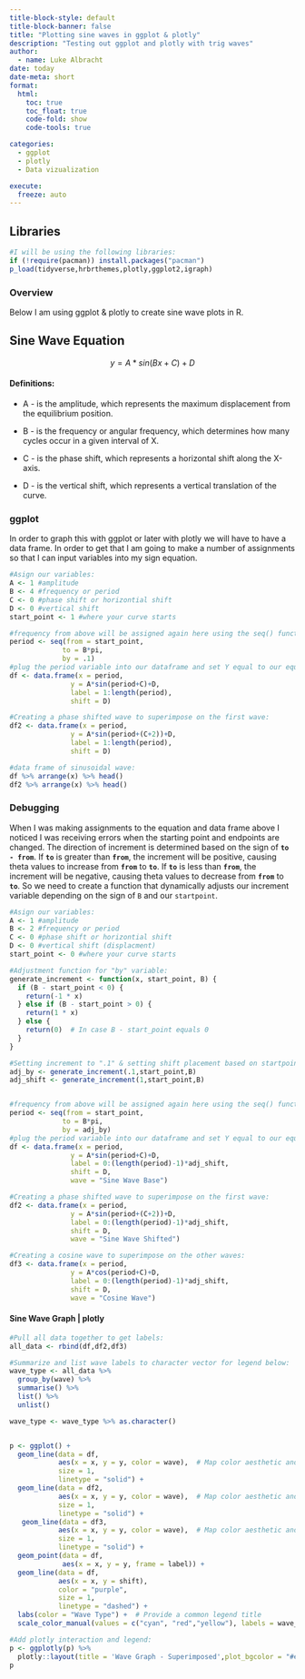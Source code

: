 ```yaml
---
title-block-style: default
title-block-banner: false
title: "Plotting sine waves in ggplot & plotly"
description: "Testing out ggplot and plotly with trig waves"
author:
  - name: Luke Albracht
date: today
date-meta: short
format: 
  html:
    toc: true
    toc_float: true
    code-fold: show
    code-tools: true

categories:
  - ggplot
  - plotly
  - Data vizualization

execute: 
  freeze: auto
---
```


## Libraries

```r
#I will be using the following libraries:
if (!require(pacman)) install.packages("pacman")
p_load(tidyverse,hrbrthemes,plotly,ggplot2,igraph)
```

### Overview

Below I am using ggplot & plotly to create sine wave plots in R.

## Sine Wave Equation

$$
y=A*sin(Bx+C)+D
$$

#### Definitions:

-   A - is the amplitude, which represents the maximum displacement from the equilibrium position.

-   B - is the frequency or angular frequency, which determines how many cycles occur in a given interval of X.

-   C - is the phase shift, which represents a horizontal shift along the X-axis.

-   D - is the vertical shift, which represents a vertical translation of the curve.

### ggplot

In order to graph this with ggplot or later with plotly we will have to have a data frame. In order to get that I am going to make a number of assignments so that I can input variables into my sign equation.

```r
#Asign our variables:
A <- 1 #amplitude
B <- 4 #frequency or period
C <- 0 #phase shift or horizontial shift
D <- 0 #vertical shift
start_point <- 1 #where your curve starts

#frequency from above will be assigned again here using the seq() function in base R to create a sequence of numbers from 1 to B - in order to create a "smooth" looking line we will "by" equal to ".01" which means that we will have a point on the x axis from 1 to B every .01 increment: 
period <- seq(from = start_point,
             to = B*pi, 
             by = .1)
#plug the period variable into our dataframe and set Y equal to our equation above. - in order to get the graph to move with these variables all of them must be present in the y column of our dataframe:
df <- data.frame(x = period,
               y = A*sin(period+C)+D,
               label = 1:length(period),
               shift = D)

#Creating a phase shifted wave to superimpose on the first wave:
df2 <- data.frame(x = period,
               y = A*sin(period+(C+2))+D,
               label = 1:length(period),
               shift = D)

#data frame of sinusoidal wave:
df %>% arrange(x) %>% head()
df2 %>% arrange(x) %>% head()
```

### Debugging

When I was making assignments to the equation and data frame above I noticed I was receiving errors when the starting point and endpoints are changed. The direction of increment is determined based on the sign of **`to - from`**. If **`to`** is greater than **`from`**, the increment will be positive, causing theta values to increase from **`from`** to **`to`**. If **`to`** is less than **`from`**, the increment will be negative, causing theta values to decrease from **`from`** to **`to`**. So we need to create a function that dynamically adjusts our increment variable depending on the sign of `B` and our `startpoint`.

```r
#Asign our variables:
A <- 1 #amplitude
B <- 2 #frequency or period
C <- 0 #phase shift or horizontial shift
D <- 0 #vertical shift (displacment)
start_point <- 0 #where your curve starts

#Adjustment function for "by" variable:
generate_increment <- function(x, start_point, B) {
  if (B - start_point < 0) {
    return(-1 * x)
  } else if (B - start_point > 0) {
    return(1 * x)
  } else {
    return(0)  # In case B - start_point equals 0
  }
}

#Setting increment to ".1" & setting shift placement based on startpoint:
adj_by <- generate_increment(.1,start_point,B)
adj_shift <- generate_increment(1,start_point,B)


#frequency from above will be assigned again here using the seq() function in base R to create a sequence of numbers from 1 to B - in order to create a "smooth" looking line we will "by" equal to ".01" which means that we will have a point on the x axis from 1 to B every .01 increment: 
period <- seq(from = start_point,
             to = B*pi, 
             by = adj_by)
#plug the period variable into our dataframe and set Y equal to our equation above. - in order to get the graph to move with these variables all of them must be present in the y column of our dataframe:
df <- data.frame(x = period,
               y = A*sin(period+C)+D,
               label = 0:(length(period)-1)*adj_shift,
               shift = D,
               wave = "Sine Wave Base")

#Creating a phase shifted wave to superimpose on the first wave:
df2 <- data.frame(x = period,
               y = A*sin(period+(C+2))+D,
               label = 0:(length(period)-1)*adj_shift,
               shift = D,
               wave = "Sine Wave Shifted")

#Creating a cosine wave to superimpose on the other waves:
df3 <- data.frame(x = period,
               y = A*cos(period+C)+D,
               label = 0:(length(period)-1)*adj_shift,
               shift = D,
               wave = "Cosine Wave")
```

#### Sine Wave Graph \| plotly

```r
#Pull all data together to get labels:
all_data <- rbind(df,df2,df3)

#Summarize and list wave labels to character vector for legend below:
wave_type <- all_data %>%
  group_by(wave) %>%
  summarise() %>%
  list() %>%
  unlist()

wave_type <- wave_type %>% as.character()


p <- ggplot() +
  geom_line(data = df,
            aes(x = x, y = y, color = wave),  # Map color aesthetic and provide legend label
            size = 1,
            linetype = "solid") +
  geom_line(data = df2,
            aes(x = x, y = y, color = wave),  # Map color aesthetic and provide legend label
            size = 1,
            linetype = "solid") +
   geom_line(data = df3,
            aes(x = x, y = y, color = wave),  # Map color aesthetic and provide legend label
            size = 1,
            linetype = "solid") +
  geom_point(data = df,
             aes(x = x, y = y, frame = label)) +
  geom_line(data = df,
            aes(x = x, y = shift),
            color = "purple",
            size = 1,
            linetype = "dashed") +
  labs(color = "Wave Type") +  # Provide a common legend title
  scale_color_manual(values = c("cyan", "red","yellow"), labels = wave_type) # Define color palette and legend labels

#Add plotly interaction and legend:
p <- ggplotly(p) %>%
  plotly::layout(title = 'Wave Graph - Superimposed',plot_bgcolor = "#e5ecf6")
p
```
